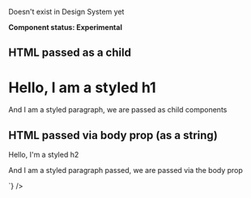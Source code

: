 
<Meta title="UI/CustomHTMLBlock" component={CustomHTMLBlock} />

Doesn't exist in Design System yet

**Component status: Experimental**

## HTML passed as a child

<Preview>
  <Story name="HTML passed as a child">
    <CustomHTMLBlock>
      <h1>Hello, I am a styled h1</h1>
      <p>And I am a styled paragraph, we are passed as child components</p>
    </CustomHTMLBlock>
  </Story>
</Preview>

## HTML passed via body prop (as a string)

<Preview>
  <Story name="HTML passed as via body prop (as a string)">
    <CustomHTMLBlock
      body={`
        <h2>Hello, I'm a styled h2</h2>
        <p>And I am a styled paragraph passed, we are passed via the body prop</p>
      `}
    />
  </Story>
</Preview>
